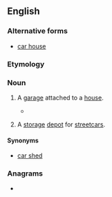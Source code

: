 {{also|car-house}}
==English==

===Alternative forms===
* [[car house]]

===Etymology===
{{compound|en|car|house}}

===Noun===
{{en-noun}}

# {{tea room sense|en|m=March|year=2020}} {{lb|en|US|South|South Midland}} A [[garage]] attached to a [[house]].
#* {{quote-text|en|year=1960|author={{w|Harper Lee}}|title={{w|To Kill a Mockingbird}}| chapter=10| passage=Atticus killed the engine in the driveway and coasted to the '''carhouse'''}}
# {{lb|en|US|dated}} A [[storage]] [[depot]] for [[streetcar]]s.

====Synonyms====
* {{sense|garage}} [[car shed]]

===Anagrams===
* {{anagrams|en|a=acehorsu|housecar}}
